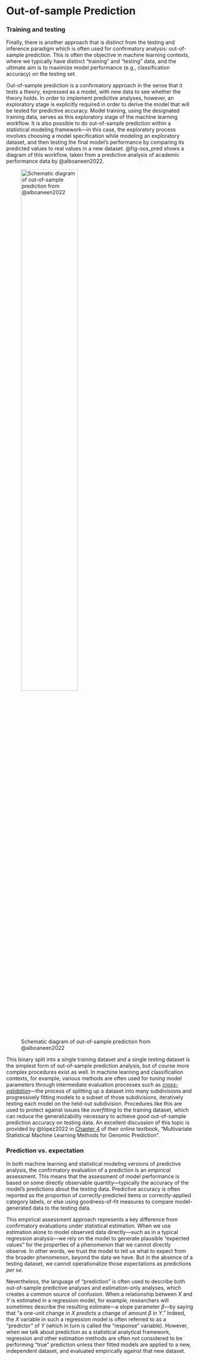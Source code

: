 # Out-of-sample Prediction {#sec-prediction}

### Training and testing

Finally, there is another approach that is distinct from the testing and inference paradigm which is often used for confirmatory analysis: out-of-sample prediction. This is often the objective in machine learning contexts, where we typically have distinct "training" and "testing" data, and the ultimate aim is to maximize model performance (e.g., classification accuracy) on the testing set.

Out-of-sample prediction is a confirmatory approach in the sense that it tests a theory, expressed as a model, with new data to see whether the theory holds. In order to implement predictive analyses, however, an exploratory stage is explicitly required in order to derive the model that will be tested for predictive accuracy. Model training, using the designated training data, serves as this exploratory stage of the machine learning workflow. It is also possible to do out-of-sample prediction within a statistical modeling framework---in this case, the exploratory process involves choosing a model specification while modeling an exploratory dataset, and then testing the final model's performance by comparing its predicted values to real values in a new dataset. @fig-oos_pred shows a diagram of this workflow, taken from a predictive analysis of academic performance data by @alboaneen2022.

![Schematic diagram of out-of-sample prediction from @alboaneen2022](https://www.mdpi.com/data/data-07-00021/article_deploy/html/images/data-07-00021-g001.png){#fig-oos_pred width=60%}

This binary split into a single training dataset and a single testing dataset is the simplest form of out-of-sample prediction analysis, but of course more complex procedures exist as well. In machine learning and classification contexts, for example, various methods are often used for *tuning* model parameters through intermediate evaluation processes such as [*cross-validation*](https://en.wikipedia.org/wiki/Cross-validation_(statistics))---the process of splitting up a dataset into many subdivisions and progressively fitting models to a subset of those subdivisions, iteratively testing each model on the held-out subdivision. Procedures like this are used to protect against issues like *overfitting* to the training dataset, which can reduce the generalizability necessary to achieve good out-of-sample prediction accuracy on testing data. An excellent discussion of this topic is provided by @lópez2022 in [Chapter 4](https://www.ncbi.nlm.nih.gov/books/NBK583970/) of their online textbook, "Multivariate Statistical Machine Learning Methods for Genomic Prediction".

### Prediction vs. expectation

In both machine learning and statistical modeling versions of predictive analysis, the confirmatory evaluation of a prediction is an *empirical* assessment. This means that the assessment of model performance is based on some directly observable quantity---typically the accuracy of the model's predictions about the testing data. Predictive accuracy is often reported as the proportion of correctly-predicted items or correctly-applied category labels, or else using goodness-of-fit measures to compare model-generated data to the testing data.

This empirical assessment approach represents a key difference from confirmatory evaluations under statistical estimation. When we use estimation alone to model observed data directly---such as in a typical regression analysis---we rely on the model to generate plausible "expected values" for the properties of a phenomenon that we cannot directly observe. In other words, we trust the model to tell us what to expect from the broader phenomenon, beyond the data we have. But in the absence of a testing dataset, we cannot operationalize those expectations as predictions *per se*.

Nevertheless, the language of "prediction" is often used to describe both out-of-sample predictive analyses and estimation-only analyses, which creates a common source of confusion. When a relationship between $X$ and $Y$ is estimated in a regression model, for example, researchers will sometimes describe the resulting estimate---a slope parameter $\beta$---by saying that "a one-unit change in $X$ *predicts* a change of amount $\beta$ in $Y$." Indeed, the $X$ variable in such a regression model is often referred to as a "predictor" of $Y$ (which in turn is called the "response" variable). However, when we talk about prediction as a statistical analytical framework, regression and other estimation methods are often not considered to be performing "true" prediction unless their fitted models are applied to a new, independent dataset, and evaluated empirically against that new dataset.
